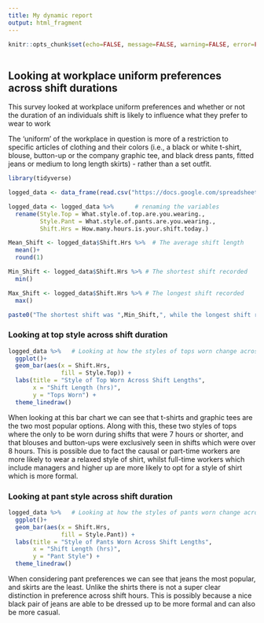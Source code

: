 ```yaml
---
title: My dynamic report
output: html_fragment
---
```


```r
knitr::opts_chunk$set(echo=FALSE, message=FALSE, warning=FALSE, error=FALSE)

```

```css

```

## Looking at workplace uniform preferences across shift durations 

This survey looked at workplace uniform preferences and whether or not the duration of an individuals shift is likely to influence what they prefer to wear to work 

The 'uniform' of the workplace in question is more of a restriction to specific articles of clothing and their colors (i.e., a black or white t-shirt, blouse, button-up or the company graphic tee, and black dress pants, fitted jeans or medium to long length skirts) - rather than a set outfit. 

```r
library(tidyverse)

logged_data <- data_frame(read.csv("https://docs.google.com/spreadsheets/d/e/2PACX-1vTx9MLh3ZLxUCb8uurpK43jfrgtcDqPtY1yVZdJF8mSePv1j9OchtVHMTJ7mdnbAM8ZS_v-Icm1BJJg/pub?gid=64486062&single=true&output=csv")) # Loading in the data 

logged_data <- logged_data %>%      # renaming the variables 
  rename(Style.Top = What.style.of.top.are.you.wearing., 
         Style.Pant = What.style.of.pants.are.you.wearing.,
         Shift.Hrs = How.many.hours.is.your.shift.today.)

Mean_Shift <- logged_data$Shift.Hrs %>%  # The average shift length 
  mean()+ 
  round(1)

Min_Shift <- logged_data$Shift.Hrs %>% # The shortest shift recorded 
  min()

Max_Shift <- logged_data$Shift.Hrs %>% # The longest shift recorded
  max()

paste0("The shortest shift was ",Min_Shift,", while the longest shift recorded was ",Max_Shift,".")
```

### Looking at top style across shift duration 
```r
logged_data %>%   # Looking at how the styles of tops worn change across shift duration
  ggplot()+ 
  geom_bar(aes(x = Shift.Hrs, 
               fill = Style.Top)) +
  labs(title = "Style of Top Worn Across Shift Lengths", 
       x = "Shift Length (hrs)", 
       y = "Tops Worn") + 
  theme_linedraw() 
```

When looking at this bar chart we can see that t-shirts and graphic tees are the two most popular options. Along with this, these two styles of tops where the only to be worn during shifts that were 7 hours or shorter, and that blouses and button-ups were exclusively seen in shifts which were over 8 hours. This is possible due to fact the causal or part-time workers are more likely to wear a relaxed style of shirt, whilst full-time workers which include managers and higher up are more likely to opt for a style of shirt which is more formal. 


### Looking at pant style across shift duration 
```r
logged_data %>%   # Looking at how the styles of pants worn change across shift duration
  ggplot()+ 
  geom_bar(aes(x = Shift.Hrs, 
               fill = Style.Pant)) +
  labs(title = "Style of Pants Worn Across Shift Lengths", 
       x = "Shift Length (hrs)", 
       y = "Pant Style") + 
  theme_linedraw()
```

When considering pant preferences we can see that jeans the most popular, and skirts are the least. Unlike the shirts there is not a super clear distinction in preference across shift hours. This is possibly because a nice black pair of jeans are able to be dressed up to be more formal and can also be more casual. 






